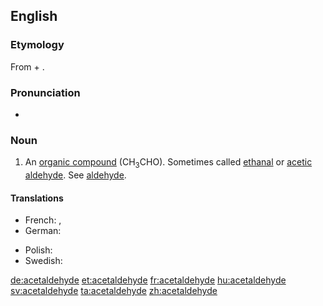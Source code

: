 ==English==
{{wikipedia}}

===Etymology===
From {{term|acetic}} + {{term|aldehyde}}.

===Pronunciation===
* {{a|US}} {{IPA|/ˌæs.ɪˈtæl.dəˌhaɪd/}}

===Noun===
{{en-noun|-}}

# {{organic compound}} An [[organic compound]] (CH<sub>3</sub>CHO). Sometimes called [[ethanal]] or [[acetic aldehyde]]. See [[aldehyde]].

====Translations====
{{trans-top|the organic compound CH<sub>3</sub>CHO}}
* French: {{t|fr|acétaldéhyde|m}}, {{t|fr|éthanal|m}}
* German: {{t+|de|Acetaldehyd|m}}
{{trans-mid}}
* Polish: {{t|pl|acetaldehyd|m}}
* Swedish: {{t|sv|etanal|c}}
{{trans-bottom}}

[[de:acetaldehyde]]
[[et:acetaldehyde]]
[[fr:acetaldehyde]]
[[hu:acetaldehyde]]
[[sv:acetaldehyde]]
[[ta:acetaldehyde]]
[[zh:acetaldehyde]]